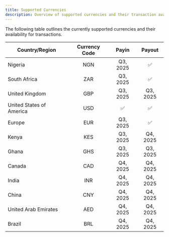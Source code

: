 ```yaml
---
title: Supported Currencies
description: Overview of supported currencies and their transaction availability.
---
```


The following table outlines the currently supported currencies and their availability for transactions.

| Country/Region           | Currency Code |  Payin   |  Payout  |
| ------------------------ | :-----------: | :------: | :------: |
| Nigeria                  |      NGN      | Q3, 2025 |    ✅    |
| South Africa             |      ZAR      | Q3, 2025 |    ✅    |
| United Kingdom           |      GBP      | Q3, 2025 | Q3, 2025 |
| United States of America |      USD      |    ✅    |    ✅    |
| Europe                   |      EUR      | Q3, 2025 |    ✅    |
| Kenya                    |      KES      | Q3, 2025 | Q4, 2025 |
| Ghana                    |      GHS      | Q3, 2025 | Q3, 2025 |
| Canada                   |      CAD      | Q4, 2025 | Q4, 2025 |
| India                    |      INR      | Q4, 2025 | Q4, 2025 |
| China                    |      CNY      | Q4, 2025 | Q4, 2025 |
| United Arab Emirates     |      AED      | Q4, 2025 | Q4, 2025 |
| Brazil                   |      BRL      | Q4, 2025 | Q4, 2025 |
